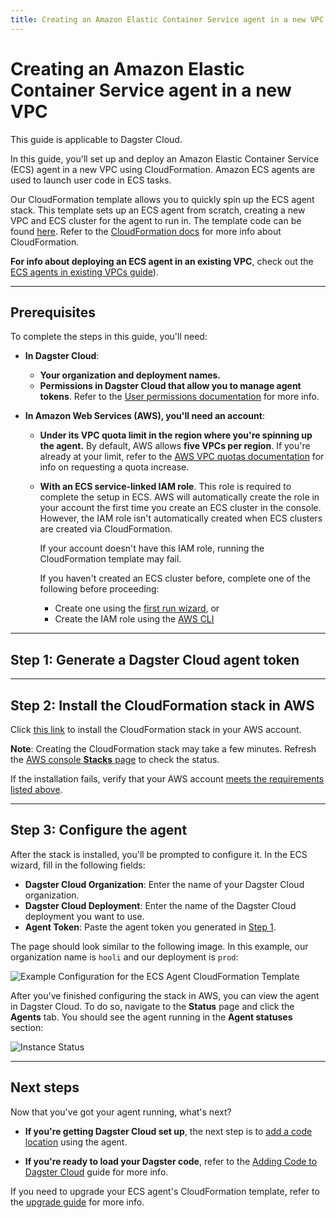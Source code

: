 ```yaml
---
title: Creating an Amazon Elastic Container Service agent in a new VPC | Dagster Docs
---
```


# Creating an Amazon Elastic Container Service agent in a new VPC

<Note>This guide is applicable to Dagster Cloud.</Note>

In this guide, you'll set up and deploy an Amazon Elastic Container Service (ECS) agent in a new VPC using CloudFormation. Amazon ECS agents are used to launch user code in ECS tasks.

Our CloudFormation template allows you to quickly spin up the ECS agent stack. This template sets up an ECS agent from scratch, creating a new VPC and ECS cluster for the agent to run in. The template code can be found [here](https://s3.amazonaws.com/dagster.cloud/cloudformation/ecs-agent-vpc.yaml). Refer to the [CloudFormation docs](https://docs.aws.amazon.com/AWSCloudFormation/latest/UserGuide/Welcome.html) for more info about CloudFormation.

**For info about deploying an ECS agent in an existing VPC**, check out the [ECS agents in existing VPCs guide](/dagster-cloud/deployment/agents/amazon-ecs/creating-ecs-agent-existing-vpc)).

---

## Prerequisites

To complete the steps in this guide, you'll need:

- **In Dagster Cloud**:

  - **Your organization and deployment names.**
  - **Permissions in Dagster Cloud that allow you to manage agent tokens**. Refer to the [User permissions documentation](/dagster-cloud/account/managing-users) for more info.

- **In Amazon Web Services (AWS), you'll need an account**:

  - **Under its VPC quota limit in the region where you're spinning up the agent.** By default, AWS allows **five VPCs per region**. If you're already at your limit, refer to the [AWS VPC quotas documentation](https://docs.aws.amazon.com/vpc/latest/userguide/amazon-vpc-limits.html) for info on requesting a quota increase.

  - **With an ECS service-linked IAM role**. This role is required to complete the setup in ECS. AWS will automatically create the role in your account the first time you create an ECS cluster in the console. However, the IAM role isn't automatically created when ECS clusters are created via CloudFormation.

    If your account doesn't have this IAM role, running the CloudFormation template may fail.

    If you haven't created an ECS cluster before, complete one of the following before proceeding:

    - Create one using the [first run wizard](https://console.aws.amazon.com/ecs/home#/firstRun), or
    - Create the IAM role using the [AWS CLI](https://docs.aws.amazon.com/AmazonECS/latest/developerguide/using-service-linked-roles.html#create-service-linked-role)

---

## Step 1: Generate a Dagster Cloud agent token

<GenerateAgentToken />

---

## Step 2: Install the CloudFormation stack in AWS

Click [this link](https://console.aws.amazon.com/cloudformation/home#/stacks/create/review?templateURL=https://s3.amazonaws.com/dagster.cloud/cloudformation/ecs-agent-vpc.yaml) to install the CloudFormation stack in your AWS account.

**Note**: Creating the CloudFormation stack may take a few minutes. Refresh the [AWS console **Stacks** page](https://console.aws.amazon.com/cloudformation/home#/stacks) to check the status.

If the installation fails, verify that your AWS account [meets the requirements listed above](#prerequisites).

---

## Step 3: Configure the agent

After the stack is installed, you'll be prompted to configure it. In the ECS wizard, fill in the following fields:

- **Dagster Cloud Organization**: Enter the name of your Dagster Cloud organization.
- **Dagster Cloud Deployment**: Enter the name of the Dagster Cloud deployment you want to use.
- **Agent Token**: Paste the agent token you generated in [Step 1](#step-1-generate-a-dagster-cloud-agent-token).

The page should look similar to the following image. In this example, our organization name is `hooli` and our deployment is `prod`:

<Image
alt="Example Configuration for the ECS Agent CloudFormation Template"
src="/images/dagster-cloud/agents/aws-ecs-stack-wizard.png"
width={689}
height={663}
/>

After you've finished configuring the stack in AWS, you can view the agent in Dagster Cloud. To do so, navigate to the **Status** page and click the **Agents** tab. You should see the agent running in the **Agent statuses** section:

<Image
alt="Instance Status"
src="/images/dagster-cloud/agents/dagster-cloud-instance-status.png"
width={1152}
height={320}
/>

---

## Next steps

Now that you've got your agent running, what's next?

- **If you're getting Dagster Cloud set up**, the next step is to [add a code location](/dagster-cloud/developing-testing/code-locations) using the agent.

- **If you're ready to load your Dagster code**, refer to the [Adding Code to Dagster Cloud](/dagster-cloud/developing-testing/code-locations) guide for more info.

If you need to upgrade your ECS agent's CloudFormation template, refer to the [upgrade guide](/dagster-cloud/deployment/agents/amazon-ecs/upgrading-cloudformation-template) for more info.
